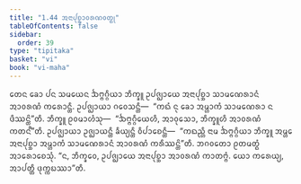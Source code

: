 ```yaml
---
title: "1.44 ᩋᨶᩣᨸᩩᨧ᩠ᨨᩣᩅᩁᨱᩅᨲ᩠ᨳᩩ"
tableOfContents: false
sidebar:
  order: 39
type: "tipitaka"
basket: "vi"
book: "vi-maha"
---
```



<DynamicBreadcrumb />

<Division number="108" book="vi-maha">

<Paragraph number="479" book="vi-maha">
ᨲᩮᨶ ᨡᩮᩣ ᨸᨶ ᩈᨾᨿᩮᨶ ᨨᨻ᩠ᨻᨣ᩠ᨣᩥᨿᩣ ᨽᩥᨠ᩠ᨡᩪ ᩏᨸᨩ᩠ᨫᩣᨿᩮ ᩋᨶᩣᨸᩩᨧ᩠ᨨᩣ ᩈᩣᨾᨱᩮᩁᩣᨶᩴ ᩋᩣᩅᩁᨱᩴ ᨠᩁᩮᩣᨶ᩠ᨲᩥ. ᩏᨸᨩ᩠ᨫᩣᨿᩣ ᨣᩅᩮᩈᨶ᩠ᨲᩥ—  “ᨠᨳᩴ ᨶᩩ ᨡᩮᩣ ᩋᨾ᩠ᩉᩣᨠᩴ ᩈᩣᨾᨱᩮᩁᩣ ᨶ ᨴᩥᩔᨶ᩠ᨲᩦ”ᨲᩥ. ᨽᩥᨠ᩠ᨡᩪ ᩑᩅᨾᩣᩉᩴᩈᩩ—  “ᨨᨻ᩠ᨻᨣ᩠ᨣᩥᨿᩮᩉᩥ, ᩋᩣᩅᩩᩈᩮᩣ, ᨽᩥᨠ᩠ᨡᩪᩉᩥ ᩋᩣᩅᩁᨱᩴ ᨠᨲᨶ᩺”ᨲᩥ. ᩏᨸᨩ᩠ᨫᩣᨿᩣ ᩏᨩ᩠ᨫᩣᨿᨶ᩠ᨲᩥ ᨡᩥᨿ᩠ᨿᨶ᩠ᨲᩥ ᩅᩥᨸᩣᨧᩮᨶ᩠ᨲᩥ—  “ᨠᨳᨬ᩠ᩉᩥ ᨶᩣᨾ ᨨᨻ᩠ᨻᨣ᩠ᨣᩥᨿᩣ ᨽᩥᨠ᩠ᨡᩪ ᩋᨾ᩠ᩉᩮ ᩋᨶᩣᨸᩩᨧ᩠ᨨᩣ ᩋᨾ᩠ᩉᩣᨠᩴ ᩈᩣᨾᨱᩮᩁᩣᨶᩴ ᩋᩣᩅᩁᨱᩴ ᨠᩁᩥᩔᨶ᩠ᨲᩦ”ᨲᩥ. ᨽᨣᩅᨲᩮᩣ ᩑᨲᨾᨲ᩠ᨳᩴ ᩋᩣᩁᩮᩣᨧᩮᩈᩩᩴ. “ᨶ, ᨽᩥᨠ᩠ᨡᩅᩮ, ᩏᨸᨩ᩠ᨫᩣᨿᩮ ᩋᨶᩣᨸᩩᨧ᩠ᨨᩣ ᩋᩣᩅᩁᨱᩴ ᨠᩣᨲᨻ᩠ᨻᩴ. ᨿᩮᩣ ᨠᩁᩮᨿ᩠ᨿ, ᩋᩣᨸᨲ᩠ᨲᩥ ᨴᩩᨠ᩠ᨠᨭᩔᩣ”ᨲᩥ.
</Paragraph>
</Division>